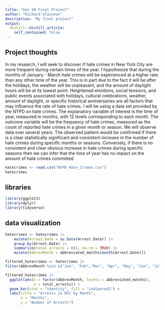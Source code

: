 ```yaml
---
title: "Gov 50 Final Project"
author: "Richard Glazunov"
description: "My final project"
output:
  distill::distill_article:
    self_contained: false
---
```




## Project thoughts

In my research, I will seek to discover if hate crimes in New York City are more frequent during certain times of the year. I hypothesize that during the months of January - March hate crimes will be experienced at a higher rate than any other time of the year. This is in part due to the fact it will be after the holidays, the weather will be unpleasant, and the amount of daylight hours will be at its lowest point. Heightened emotions, social tensions, and public events associated with holidays, cultural celebrations, weather, amount of daylight, or specific historical anniversaries are all factors that may influence the rate of hate crimes. I will be using a data set provided by the NYPD on hate crimes. The explanatory variable of interest is the time of year, measured in months, with 12 levels corresponding to each month. The outcome variable will be the frequency of hate crimes, measured as the count of reported hate crimes in a given month or season. We will observe data over several years. The observed pattern would be confirmed if there is a clear statistically significant and consistent increase in the number of hate crimes during specific months or seasons. Conversely, if there is no consistent and clear obvious increase in hate crimes during specific seasons then we can infer that the time of year has no impact on the amount of hate crimes committed. 

```r
hatecrimes <- read.csv("NYPD_Hate_Crimes.csv")
hatecrimes

```
## libraries

```r
library(ggplot2)
library(dplyr)
library(tidyverse)
```


## data visualization 


```r
hatecrimes <- hatecrimes |>
    mutate(Arrest.Date = as.Date(Arrest.Date)) |>
    group_by(Arrest.Date) |>
    summarize(total_arrests = n(), na.rm = TRUE) |>
    mutate(AbbrevMonth = abbreviated_months[month(Arrest.Date)])

filtered_hatecrimes <- hatecrimes |>
filter(AbbrevMonth %in% c("Jan", "Feb","Mar", "Apr", "May", "Jun", "Jul", "Aug", "Sep", "Oct", "Nov", "Dec"))

filtered_hatecrimes |>
  ggplot(aes(x = factor(AbbrevMonth, levels = abbreviated_months),
             y = total_arrests)) +
  geom_bar(stat = "identity", fill = "indianred1") +
  labs(title = "Arrests in NYC by Month",
       x = "Months",
       y = "Number of Arrests")

```





